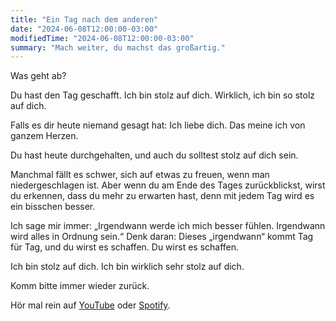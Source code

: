 ```yaml
---
title: "Ein Tag nach dem anderen"
date: "2024-06-08T12:00:00-03:00"
modifiedTime: "2024-06-08T12:00:00-03:00"
summary: "Mach weiter, du machst das großartig."
---
```


Was geht ab?

Du hast den Tag geschafft. Ich bin stolz auf dich. Wirklich, ich bin so stolz auf dich.

Falls es dir heute niemand gesagt hat: Ich liebe dich. Das meine ich von ganzem Herzen.

Du hast heute durchgehalten, und auch du solltest stolz auf dich sein.

Manchmal fällt es schwer, sich auf etwas zu freuen, wenn man niedergeschlagen ist. Aber wenn du am Ende des Tages zurückblickst, wirst du erkennen, dass du mehr zu erwarten hast, denn mit jedem Tag wird es ein bisschen besser.

Ich sage mir immer: „Irgendwann werde ich mich besser fühlen. Irgendwann wird alles in Ordnung sein.“ Denk daran: Dieses „irgendwann“ kommt Tag für Tag, und du wirst es schaffen. Du wirst es schaffen.

Ich bin stolz auf dich. Ich bin wirklich sehr stolz auf dich.

Komm bitte immer wieder zurück.

Hör mal rein auf [YouTube](https://youtu.be/0xGsyapGcas) oder [Spotify](https://open.spotify.com/episode/1KP9Fs7dZunNvn8tIk4Vj6?si=WGkXaAjHS46uSvbAegKzlg).
